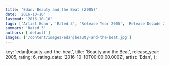 ```yaml
---
title: 'Edan: Beauty and the Beat (2005)'
date: '2016-10-10'
lastmod: '2016-10-10'
tags: ['Artist Edan', 'Rated 3', 'Release Year 2005', 'Release Decade 2000']
summary: 'Rated 3'
authors: ['default']
images: ['/content/images/edan|beauty-and-the-beat.jpg']
---
```


  key: 'edan|beauty-and-the-beat',
  title: 'Beauty and the Beat',
  release_year: 2005,
  rating: 6,
  rating_date: '2016-10-10T00:00:00.000Z',
  artist: 'Edan',
};

<MusicRating data={data} />
